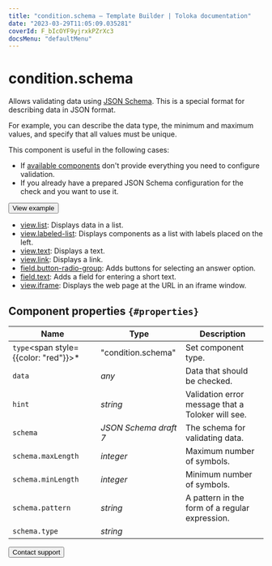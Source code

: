 ```yaml
---
title: "condition.schema — Template Builder | Toloka documentation"
date: "2023-03-29T11:05:09.035281"
coverId: F_bIcOYF9yjrxkPZrXc3
docsMenu: "defaultMenu"
---
```




# condition.schema

Allows validating data using [JSON Schema](https://json-schema.org/learn/getting-started-step-by-step.html). This is a special format for describing data in JSON format.

For example, you can describe the data type, the minimum and maximum values, and specify that all values must be unique.

This component is useful in the following cases:

- If [available components](/docs/template-builder/reference) don't provide everything you need to configure validation.
- If you already have a prepared JSON Schema configuration for the check and you want to use it.

<Button view="defaultInverse" size="l" type="link" url="https://ya.cc/t/CRZHc49y3xNssY">View example</Button>

<Cut title="Components used in the example">

- [view.list](/docs/template-builder/reference/view.list): Displays data in a list.
- [view.labeled-list](/docs/template-builder/reference/view.labeled-list): Displays components as a list with labels placed on the left.
- [view.text](/docs/template-builder/reference/view.text): Displays a text.
- [view.link](/docs/template-builder/reference/view.link): Displays a link.
- [field.button-radio-group](/docs/template-builder/reference/field.button-radio-group): Adds buttons for selecting an answer option.
- [field.text](/docs/template-builder/reference/field.text): Adds a field for entering a short text.
- [view.iframe](/docs/template-builder/reference/view.iframe): Displays the web page at the URL in an iframe window.

</Cut>

## Component properties `{#properties}`

**Name** | **Type** | **Description**
----- | ----- | -----
`type`<span style={{color: "red"}}>\*</span> | "condition.schema" | Set component type.
`data` | _any_ | Data that should be checked.
`hint` | _string_ | Validation error message that a Toloker will see.
`schema` | _JSON Schema draft 7_ | The schema for validating data.
`schema.maxLength` | _integer_ | Maximum number of symbols.
`schema.minLength` | _integer_ | Minimum number of symbols.
`schema.pattern` | _string_ | A pattern in the form of a regular expression.
`schema.type` | _string_ | <ConditionSchemaTable1/>

<Button view="defaultInverse" size="l" type="link" url="/docs/guide/troubleshooting/support?form-source=template-builder-reference-condition-schema">Contact support</Button>